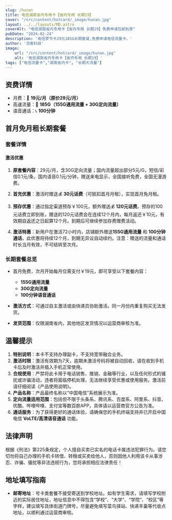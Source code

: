 ```yaml
---
slug: /hunan
title: 电信湖南省内专用卡【省内专用 长期19】
cover: "/src/content/hotcard/_image/hunan.jpg"
layout: ../../layouts/MD.astro
coverAlt: "电信湖南省内专用卡【省内专用 长期19】免费申请包邮到家"
pubDate: "2024-02-24"
description: '电信梦节卡29元185G长期套餐,免费申请电信流量卡。'
author: '流客科技'
image:
    url: "/src/content/hotcard/_image/hunan.jpg"
    alt: '电信湖南省内专用卡【省内专用 长期19】'
tags: ["电信流量卡","湖南省内卡", "长期大流量"]
---
```


## 资费详情

- 月费：🎉 **19元/月（原价29元/月）**
- 高速流量：🚀 **185G（155G通用流量 + 30G定向流量）**
- 语音通话：📞 **100分钟**

## 首月免月租长期套餐

### 套餐详情

#### 激活优惠

1. **原套餐内容**：29元/月，含30G定向流量；国内流量超出部分5元/G，短信/彩信0.1元/条，国内语音0.1元/分钟，赠送来电显示，全国接听免费，全国无漫游费。

2. **首充优惠**：激活时赠送💰 **30元话费**（可抵扣首月月租），实现首月免月租。

3. **预存优惠**：通过指定渠道预存￥100元，额外赠送💰 **120元话费**。预存的100元话费立即到账，赠送的120元话费会在连续12个月内，每月返还￥10元，有效期自返还之日起算12个月。到期后可继续参加存费赠费活动。

4. **激活特惠**：新用户在激活72小时内，店铺额外赠送**155G通用流量** 和 **100分钟通话**，此优惠将持续12个月，到期无异议自动续约。注意：赠送的流量和通话时长当月有效，不可结转至次月。

### 长期套餐总览

- 首月免费，次月开始每月仅需支付￥19元，即可享受以下套餐内容：
  - **155G通用流量**
  - **30G定向流量**
  - **100分钟语音通话**

- **激活方式**：可通过自主激活或由快递员协助激活。同一月份内重复购买无法发货。

- **发货范围**：仅限湖南省内，其他地区发货情况以运营商审核为准。

## 温馨提示

1. **特别说明**：本卡不支持办理副卡，不支持宽带融合业务。
2. **激活时限**：激活有效期为7天，逾期未激活号码将被自动回收，请在收到手机卡后及时激活并插入手机正常使用。
3. **合规使用**：严禁将此卡用于电话销售、推销、金融等行业，以及任何形式的骚扰或诈骗活动，违者将面临停机处理，无法继续享受优惠或使用服务。激活前请仔细阅读《产品使用说明》。
4. **产品名称**：产品最终名称以“中国电信”系统展示为准。
5. **定向流量适用范围**：包括但不限于头条系、腾讯系、百度系、阿里系、抖音、优酷、哔哩哔哩、支付宝等数百款APP，具体请以运营商官方公告为准。
6. **通话服务**：为了获得更好的通话体验，请确保您的手机终端支持并已开启中国电信 **VoLTE/高清语音通话** 功能。

## 法律声明

根据《刑法》第225条规定，个人擅自买卖已实名的电话卡属违法犯罪行为。请您切勿将自己办理的手机卡转借、转租或买卖给他人，否则因他人利用该卡从事涉忍、诈骗、骚扰等非法违规行为，您将承担相应法律责任！

## 地址填写指南

- **邮寄地址**：号卡类套餐不接受寄送到学校地址。如有学生需求，请填写学校附近的实际居住地址，地址信息中不得包含“学校”、“大学”、“学院”、“校区”等字样，建议填写具体街道门牌号，尽量避免填写菜鸟驿站、快递丰巢等代收点地址，以顺利通过运营商审核。